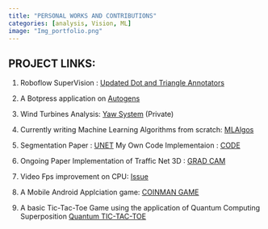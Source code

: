 ```yaml
---
title: "PERSONAL WORKS AND CONTRIBUTIONS"
categories: [analysis, Vision, ML]
image: "Img_portfolio.png"
---
```


**PROJECT LINKS**:
----

1. Roboflow SuperVision : [Updated Dot and Triangle Annotators](https://github.com/roboflow/supervision/issues/1285)

2. A Botpress application on [Autogens](https://arxiv.org/pdf/2308.08155.pdf)

2. Wind Turbines Analysis: [Yaw System](https://github.com/dsaha21/Yaw_System_Analysis) (Private)

3. Currently writing Machine Learning Algorithms from scratch: [MLAlgos](https://github.com/dsaha21/ML_Algos_from_scratch)

4. Segmentation Paper : [UNET](https://arxiv.org/pdf/1505.04597v1.pdf)
My Own Code Implementaion : [CODE](https://www.kaggle.com/driptosaha/semanticsegmentation-unet/edit)

5. Ongoing Paper Implementation of Traffic Net 3D : [GRAD CAM](https://arxiv.org/pdf/2109.09165)

6. Video Fps improvement on CPU: [Issue](https://github.com/roboflow/supervision/issues/1411)

7. A Mobile Android Applciation game:  [COINMAN GAME](https://github.com/dsaha21/Coinman_game) 

8. A basic Tic-Tac-Toe Game using the application of Quantum Computing Superposition [Quantum TIC-TAC-TOE](https://github.com/dsaha21/Q-TicTacToe)
